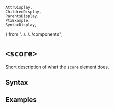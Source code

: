    AttrDisplay,
    ChildrenDisplay,
    ParentsDisplay,
    PtxExample,
    SyntaxDisplay,
} from "../../../components";

# `<score>`

Short description of what the `score` element does.

## Syntax

<SyntaxDisplay name="score" />

## Examples

    